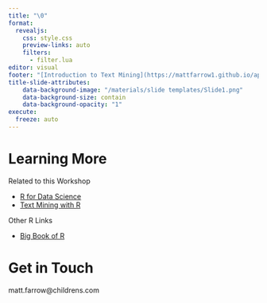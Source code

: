 ```yaml
---
title: "\0"
format: 
  revealjs:
    css: style.css
    preview-links: auto
    filters: 
      - filter.lua
editor: visual
footer: "[Introduction to Text Mining](https://mattfarrow1.github.io/apra-intro-to-text-mining/)"
title-slide-attributes:
    data-background-image: "/materials/slide templates/Slide1.png"
    data-background-size: contain
    data-background-opacity: "1"
execute:
  freeze: auto
---
```


# Learning More

Related to this Workshop

-   [R for Data Science](https://r4ds.had.co.nz)
-   [Text Mining with R](https://www.tidytextmining.com/index.html)

Other R Links

-   [Big Book of R](https://www.bigbookofr.com)

# Get in Touch

matt.farrow\@childrens.com

#  {background-image="/materials/slide templates/Slide8.png" background-size="contain"}
